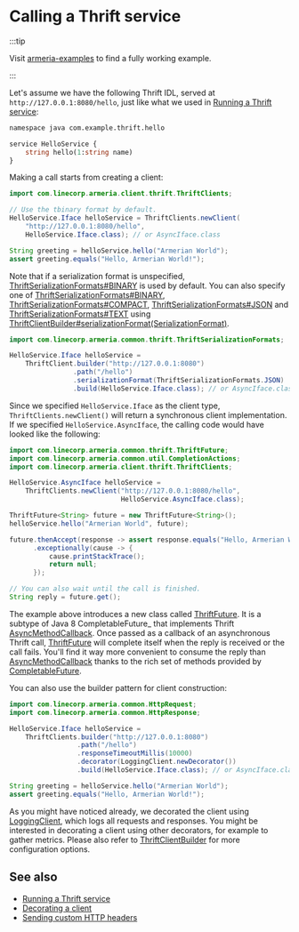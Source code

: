 # Calling a Thrift service

:::tip

Visit [armeria-examples](https://github.com/line/armeria-examples) to find a fully working example.

:::

Let's assume we have the following Thrift IDL, served at `http://127.0.0.1:8080/hello`, just like what we
used in [Running a Thrift service](/docs/server-thrift):

```protobuf
namespace java com.example.thrift.hello

service HelloService {
    string hello(1:string name)
}
```

Making a call starts from creating a client:

```java
import com.linecorp.armeria.client.thrift.ThriftClients;

// Use the tbinary format by default.
HelloService.Iface helloService = ThriftClients.newClient(
    "http://127.0.0.1:8080/hello",
    HelloService.Iface.class); // or AsyncIface.class

String greeting = helloService.hello("Armerian World");
assert greeting.equals("Hello, Armerian World!");
```

Note that if a serialization format is unspecified, [ThriftSerializationFormats#BINARY](type) is used by
default. You can also specify one of [ThriftSerializationFormats#BINARY](type),
[ThriftSerializationFormats#COMPACT](type), [ThriftSerializationFormats#JSON](type)
and [ThriftSerializationFormats#TEXT](type) 
using [ThriftClientBuilder#serializationFormat(SerializationFormat)](type).

```java
import com.linecorp.armeria.common.thrift.ThriftSerializationFormats;

HelloService.Iface helloService =
    ThriftClient.builder("http://127.0.0.1:8080")
                .path("/hello")
                .serializationFormat(ThriftSerializationFormats.JSON)
                .build(HelloService.Iface.class); // or AsyncIface.class
```

Since we specified `HelloService.Iface` as the client type, `ThriftClients.newClient()` will return a
synchronous client implementation. If we specified `HelloService.AsyncIface`, the calling code would have looked
like the following:

```java
import com.linecorp.armeria.common.thrift.ThriftFuture;
import com.linecorp.armeria.common.util.CompletionActions;
import com.linecorp.armeria.client.thrift.ThriftClients;

HelloService.AsyncIface helloService = 
    ThriftClients.newClient("http://127.0.0.1:8080/hello",
                            HelloService.AsyncIface.class);

ThriftFuture<String> future = new ThriftFuture<String>();
helloService.hello("Armerian World", future);

future.thenAccept(response -> assert response.equals("Hello, Armerian World!"))
      .exceptionally(cause -> {
          cause.printStackTrace();
          return null;
      });

// You can also wait until the call is finished.
String reply = future.get();
```

The example above introduces a new class called [ThriftFuture](type). It is a subtype of Java 8
CompletableFuture_ that implements Thrift [AsyncMethodCallback]. Once passed as a callback of an asynchronous
Thrift call, [ThriftFuture](type) will complete itself when the reply is received or the call
fails. You'll find it way more convenient to consume the reply than [AsyncMethodCallback] thanks to the rich set
of methods provided by [CompletableFuture].

You can also use the builder pattern for client construction:

```java
import com.linecorp.armeria.common.HttpRequest;
import com.linecorp.armeria.common.HttpResponse;

HelloService.Iface helloService =
    ThriftClients.builder("http://127.0.0.1:8080")
                 .path("/hello")
                 .responseTimeoutMillis(10000)
                 .decorator(LoggingClient.newDecorator())
                 .build(HelloService.Iface.class); // or AsyncIface.class

String greeting = helloService.hello("Armerian World");
assert greeting.equals("Hello, Armerian World!");
```

As you might have noticed already, we decorated the client using [LoggingClient](type), which logs all
requests and responses. You might be interested in decorating a client using other decorators, for example
to gather metrics. Please also refer to [ThriftClientBuilder](type) for more configuration options.

## See also

- [Running a Thrift service](/docs/server-thrift)
- [Decorating a client](/docs/client-decorator)
- [Sending custom HTTP headers](/docs/client-custom-http-headers)

[AsyncMethodCallback]: https://github.com/apache/thrift/blob/bd964c7f3460c308161cb6eb90583874a7d8d848/lib/java/src/org/apache/thrift/async/AsyncMethodCallback.java#L22
[CompletableFuture]: https://docs.oracle.com/javase/10/docs/api/java/util/concurrent/CompletableFuture.html
